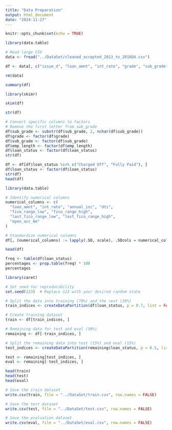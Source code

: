 ```yaml
---
title: "Data Preparation"
output: html_document
date: "2024-11-27"
---
```


```r
knitr::opts_chunk$set(echo = TRUE)
```

```r
library(data.table)

# Read large CSV
data <- fread("../DataSet/cleaned_accepted_2013_to_2018Q4.csv")

```

```r

df <- data[, c("issue_d", "loan_amnt", "int_rate", "grade", "sub_grade", "emp_length", "annual_inc", "dti", "fico_range_low", "fico_range_high", "last_fico_range_high", "last_fico_range_low", "open_acc_6m","loan_status")]

```
```r
rm(data)
```

```r

summary(df)

```



```r
library(skimr)

skim(df)

```

```r
str(df)

```

```r
# Convert specific columns to factors
# Remove the first letter from sub_grade
df$sub_grade <- substr(df$sub_grade, 2, nchar(df$sub_grade))
df$grade <- factor(df$grade)
df$sub_grade <- factor(df$sub_grade)
df$emp_length <- factor(df$emp_length)
df$loan_status <- factor(df$loan_status)
str(df)
```
```r

df <- df[df$loan_status %in% c("Charged Off", "Fully Paid"), ]
df$loan_status <- factor(df$loan_status)
str(df)
head(df)
```




```r

library(data.table)

# Identify numerical columns
numerical_columns <- c(
  "loan_amnt", "int_rate", "annual_inc", "dti", 
  "fico_range_low", "fico_range_high", 
  "last_fico_range_low", "last_fico_range_high", 
  "open_acc_6m"
)

# Standardize numerical columns
df[, (numerical_columns) := lapply(.SD, scale), .SDcols = numerical_columns]

```



```r
head(df)
```







```r
freq <- table(df$loan_status)
percentages <- prop.table(freq) * 100
percentages

```

```r
library(caret)

# Set seed for reproducibility
set.seed(123)  # Replace 123 with your desired random state

# Split the data into training (70%) and the rest (30%)
train_indices <- createDataPartition(df$loan_status, p = 0.7, list = FALSE)

# Create training dataset
train <- df[train_indices, ]

# Remaining data for test and eval (30%)
remaining <- df[-train_indices, ]

# Split the remaining data into test (15%) and eval (15%)
test_indices <- createDataPartition(remaining$loan_status, p = 0.5, list = FALSE)

test <- remaining[test_indices, ]
eval <- remaining[-test_indices, ]

```


```r
head(train)
head(test)
head(eval)
```


```r
# Save the train dataset
write.csv(train, file = "../DataSet/train.csv", row.names = FALSE)

# Save the test dataset
write.csv(test, file = "../DataSet/test.csv", row.names = FALSE)

# Save the evaluation dataset
write.csv(eval, file = "../DataSet/eval.csv", row.names = FALSE)

```